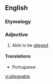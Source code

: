 ==English==

===Etymology===
{{suffix|en|allege|able}}

===Adjective===
{{en-adj}}
# Able to be [[alleged]]

====Translations====
{{trans-top|able to be alleged}}
* Portuguese: {{t|pt|alegável}}
{{trans-mid}}
{{trans-bottom}}

[[vi:allegeable]]